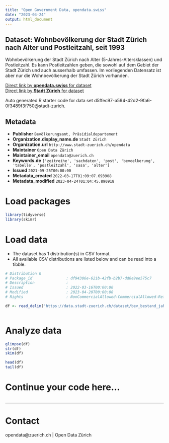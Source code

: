 ```yaml
---
title: "Open Government Data, opendata.swiss"
date: "2023-04-24"
output: html_document
---
```


## Dataset: Wohnbevölkerung der Stadt Zürich nach Alter und Postleitzahl, seit 1993


Wohnbevölkerung der Stadt Zürich nach Alter (5-Jahres-Altersklassen) und Postleitzahl. Es kann Postleitzahlen geben, die sowohl auf dem Gebiet der Stadt Zürich und auch ausserhalb umfassen. Im vorliegenden Datensatz ist aber nur die Wohnbevölkerung der Stadt Zürich vorhanden.


[Direct link by **opendata.swiss** for dataset](https://opendata.swiss/de/dataset/wohnbevolkerung-der-stadt-zurich-nach-alter-und-postleitzahl-seit-1993)<br>
[Direct link by **Stadt Zürich** for dataset](https://data.stadt-zuerich.ch/dataset/bev_bestand_jahr_alter_plz_od5270)

Auto generated R starter code for data set d5ffec97-a594-42d2-9fa6-0f3489f3f750@stadt-zurich.

## Metadata

- **Publisher** `Bevölkerungsamt, Präsidialdepartement`
- **Organization.display_name.de** `Stadt Zürich`
- **Organization.url** `http://www.stadt-zuerich.ch/opendata`
- **Maintainer** `Open Data Zürich`
- **Maintainer_email** `opendata@zuerich.ch`
- **Keywords.de** `['zeitreihe', 'sachdaten', 'post', 'bevoelkerung', 'tabelle', 'postleitzahl', 'sasa', 'alter']`
- **Issued** `2021-09-25T00:00:00`
- **Metadata_created** `2022-03-17T01:09:07.693908`
- **Metadata_modified** `2023-04-24T01:04:45.890918`


# Load packages

```r

library(tidyverse)
library(skimr)

```

# Load data

-   The dataset has 1 distribution(s) in CSV format.
-   All available CSV distributions are listed below and can be read into a tibble.

```r

# Distribution 0
# Package_id               : df94306e-621b-42fb-b2b7-dd0e9ee575c7
# Description              : 
# Issued                   : 2022-03-16T00:00:00
# Modified                 : 2023-04-20T00:00:00
# Rights                   : NonCommercialAllowed-CommercialAllowed-ReferenceNotRequired

df <- read_delim('https://data.stadt-zuerich.ch/dataset/bev_bestand_jahr_alter_plz_od5270/download/BEV527OD5270.csv')



```

# Analyze data

```r

glimpse(df)
str(df)
skim(df)

head(df)
tail(df)

```

# Continue your code here...

```r

```

------------------------------------------------------------------------

# Contact

opendata@zuerich.ch | Open Data Zürich
